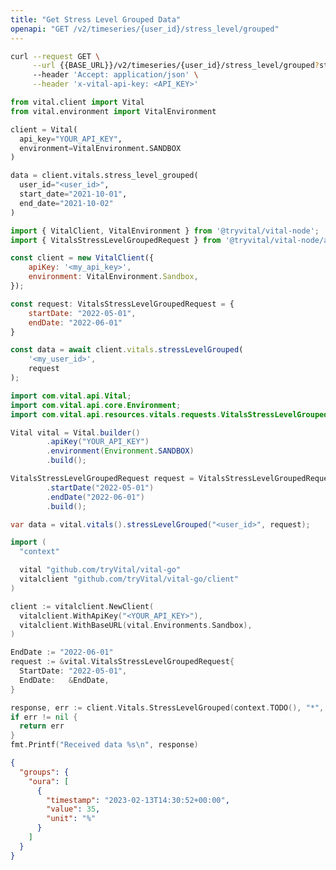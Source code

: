 ```yaml
---
title: "Get Stress Level Grouped Data"
openapi: "GET /v2/timeseries/{user_id}/stress_level/grouped"
---
```


<RequestExample>

```bash cURL
curl --request GET \
     --url {{BASE_URL}}/v2/timeseries/{user_id}/stress_level/grouped?start_date={{START_DATE}}&end_date={{END_DATE}} \
     --header 'Accept: application/json' \
     --header 'x-vital-api-key: <API_KEY>'
```

```python Python
from vital.client import Vital
from vital.environment import VitalEnvironment

client = Vital(
  api_key="YOUR_API_KEY",
  environment=VitalEnvironment.SANDBOX
)

data = client.vitals.stress_level_grouped(
  user_id="<user_id>", 
  start_date="2021-10-01", 
  end_date="2021-10-02"
)
```

```javascript Node
import { VitalClient, VitalEnvironment } from '@tryvital/vital-node';
import { VitalsStressLevelGroupedRequest } from '@tryvital/vital-node/api/resources/vitals';

const client = new VitalClient({
    apiKey: '<my_api_key>',
    environment: VitalEnvironment.Sandbox,
});

const request: VitalsStressLevelGroupedRequest = {
    startDate: "2022-05-01",
    endDate: "2022-06-01"
}

const data = await client.vitals.stressLevelGrouped(
    '<my_user_id>',
    request
);
```

```java Java
import com.vital.api.Vital;
import com.vital.api.core.Environment;
import com.vital.api.resources.vitals.requests.VitalsStressLevelGroupedRequest;

Vital vital = Vital.builder()
        .apiKey("YOUR_API_KEY")
        .environment(Environment.SANDBOX)
        .build();

VitalsStressLevelGroupedRequest request = VitalsStressLevelGroupedRequest.builder()
        .startDate("2022-05-01")
        .endDate("2022-06-01")
        .build();

var data = vital.vitals().stressLevelGrouped("<user_id>", request);
```

```go Go
import (
  "context"

  vital "github.com/tryVital/vital-go"
  vitalclient "github.com/tryVital/vital-go/client"
)

client := vitalclient.NewClient(
  vitalclient.WithApiKey("<YOUR_API_KEY>"),
  vitalclient.WithBaseURL(vital.Environments.Sandbox),
)

EndDate := "2022-06-01"
request := &vital.VitalsStressLevelGroupedRequest{
  StartDate: "2022-05-01",
  EndDate:   &EndDate,
}

response, err := client.Vitals.StressLevelGrouped(context.TODO(), "*", request)
if err != nil {
  return err
}
fmt.Printf("Received data %s\n", response)
```

</RequestExample>

<ResponseExample>

```json Example
{
  "groups": {
    "oura": [
      {
        "timestamp": "2023-02-13T14:30:52+00:00",
        "value": 35,
        "unit": "%"
      }
    ]
  }
}
```

</ResponseExample>
